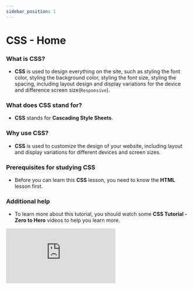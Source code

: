 ```yaml
---
sidebar_position: 1
---
```


# CSS - Home

### What is CSS?

- **CSS** is used to design everything on the site, such as styling the font color, styling the background color, styling the font size, styling the spacing, including layout design and display variations for the device and difference screen size(`Responsive`).

### What does CSS stand for?

- **CSS** stands for **Cascading Style Sheets**.

### Why use CSS?

- **CSS** is used to customize the design of your website, including layout and display variations for different devices and screen sizes.

### Prerequisites for studying CSS

- Before you can learn this **CSS** lesson, you need to know the **HTML** lesson first.

### Additional help

- To learn more about this tutorial, you should watch some **CSS Tutorial - Zero to Hero** videos to help you learn more.

<iframe
  style={{ aspectRatio: "16 / 9", width: "100%" }}
  src="https://www.youtube.com/embed/1Rs2ND1ryYc"
  title="YouTube video player"
  frameborder="0"
  allow="accelerometer; autoplay; clipboard-write; encrypted-media; gyroscope; picture-in-picture"
  allowfullscreen
></iframe>
